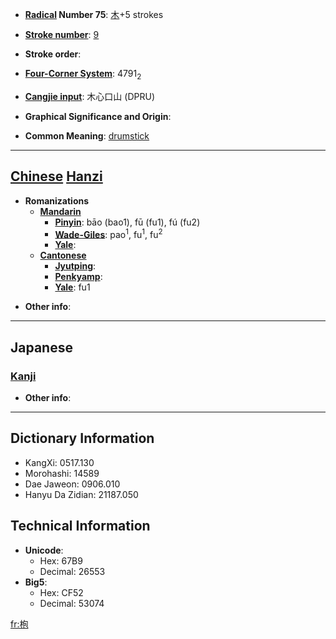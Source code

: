 * '''[[Wiktionary:Chinese radical index| Radical]] Number 75''': [[Wiktionary:Chinese radical index 木|木]]+5 strokes

* '''[[Wiktionary:Chinese total strokes index|Stroke number]]''': [[Wiktionary:Chinese total strokes index 9|9]]

* '''Stroke order''': 

* '''[[Wiktionary:Chinese four corner index|Four-Corner System]]''': 4791<sub>2</sub>

* '''[[Wiktionary:Chinese Cangjie index|Cangjie input]]''': 木心口山 (DPRU)

* '''Graphical Significance and Origin''': 

* '''Common Meaning''': [[drumstick]]

----

== [[Chinese]] [[Hanzi]] ==

* '''Romanizations'''
** '''[[Mandarin]]'''
*** '''[[Pinyin]]''': bāo (bao1), fū (fu1), fú (fu2)
*** '''[[Wade-Giles]]''': pao<sup>1</sup>, fu<sup>1</sup>, fu<sup>2</sup>
*** '''[[Yale]]''': 
** '''[[Cantonese]]'''
*** '''[[Jyutping]]''':
*** '''[[Penkyamp]]''': 
*** '''[[Yale]]''': fu1

* '''Other info''': 

----

==Japanese==
===[[Kanji]]===
{{kanji|on readings=[[ほう]] (hō), [[ふ]] (fu)
|kun readings=[[ばち]] (bachi), [[おけら]] (okera), [[なら]] (nara)
}}

* '''Other info''':  

----

== Dictionary Information ==

* KangXi: 0517.130
* Morohashi: 14589
* Dae Jaweon: 0906.010
* Hanyu Da Zidian: 21187.050

== Technical Information ==

* '''Unicode''':
** Hex: 67B9
** Decimal: 26553
* '''Big5''':
** Hex: CF52
** Decimal: 53074

[[fr:枹]]